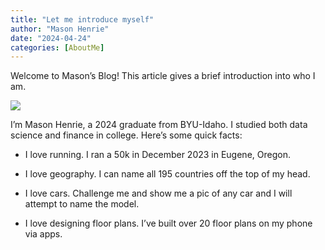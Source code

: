 ```yaml
---
title: "Let me introduce myself"
author: "Mason Henrie"
date: "2024-04-24"
categories: [AboutMe]
---
```


Welcome to Mason's Blog! This article gives a brief introduction into who I am.

![](thumbnail.jpg)

I'm Mason Henrie, a 2024 graduate from BYU-Idaho. I studied both data science and finance in college. Here's some quick facts:

- I love running. I ran a 50k in December 2023 in Eugene, Oregon.

- I love geography. I can name all 195 countries off the top of my head.

- I love cars. Challenge me and show me a pic of any car and I will attempt to name the model.

- I love designing floor plans. I've built over 20 floor plans on my phone via apps.

